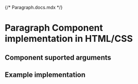 {/* Paragraph.docs.mdx */}

<Meta of={ParagraphStories} />

# Paragraph Component implementation in HTML/CSS

## Component suported arguments
<Primary />
<Controls />

## Example implementation
<Source language="html" code={example} />